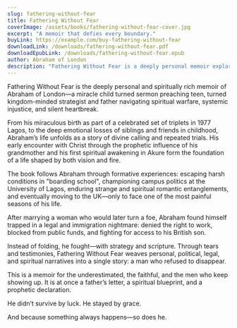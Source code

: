 ```yaml
---
slug: fathering-without-fear
title: Fathering Without Fear
coverImage: /assets/books/fathering-without-fear-cover.jpg
excerpt: "A memoir that defies every boundary."
buyLink: https://example.com/buy-fathering-without-fear
downloadLink: /downloads/fathering-without-fear.pdf
downloadEpubLink: /downloads/fathering-without-fear.epub
author: Abraham of London
description: "Fathering Without Fear is a deeply personal memoir exploring faith, legacy, and overcoming adversity."
---
```


Fathering Without Fear is the deeply personal and spiritually rich memoir of Abraham of London—a miracle child turned sermon preaching teen, turned kingdom-minded strategist and father navigating spiritual warfare, systemic injustice, and silent heartbreak.

From his miraculous birth as part of a celebrated set of triplets in 1977 Lagos, to the deep emotional losses of siblings and friends in childhood, Abraham’s life unfolds as a story of divine calling and repeated trials. His early encounter with Christ through the prophetic influence of his grandmother and his first spiritual awakening in Akure form the foundation of a life shaped by both vision and fire.

The book follows Abraham through formative experiences: escaping harsh conditions in "boarding school", championing campus politics at the University of Lagos, enduring strange and spiritual romantic entanglements, and eventually moving to the UK—only to face one of the most painful seasons of his life.

After marrying a woman who would later turn a foe, Abraham found himself trapped in a legal and immigration nightmare: denied the right to work, blocked from public funds, and fighting for access to his British son.

Instead of folding, he fought—with strategy and scripture. Through tears and testimonies, Fathering Without Fear weaves personal, political, legal, and spiritual narratives into a single story: a man who refused to disappear.

This is a memoir for the underestimated, the faithful, and the men who keep showing up. It is at once a father’s letter, a spiritual blueprint, and a prophetic declaration.

He didn’t survive by luck. He stayed by grace.

And because something always happens—so does he.